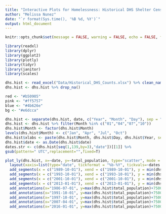 ```yaml
---
title: "Interactive Plots for Homelessness: Historical DHS Shelter Census by Mayor (1984-2019)"
author: "Melissa Nunez"
date: "`r format(Sys.time(), '%B %d, %Y')`"
output: html_document
---
```



```r
knitr::opts_chunk$set(message = FALSE, warning = FALSE, echo = FALSE, fig.align="left")
```


```r
library(readxl)
library(dplyr)
library(ggplot2)
library(plotly)
library(tidyr)
library(janitor)
library(scales)

dhs.hist <- read_excel("Data/Historical_DHS_Counts.xlsx") %>% clean_names()
dhs.hist <- dhs.hist %>% drop_na() 

red <- "#b50905"
pink <- "#ff5757"
blue <- "#4b626e"
bg <- "#e6dcca"
```



```r
dhs.hist <- separate(dhs.hist, date, c("Year", "Month", "Day"), sep = "-", remove = FALSE)
dhs.hist <- dhs.hist %>% filter(Month %in% c("01","04","07","10"))
dhs.hist$Month <- factor(dhs.hist$Month)
levels(dhs.hist$Month) <- c("Jan", "Apr", "Jul", "Oct")
dhs.hist$xlabs <- paste(dhs.hist$Month, dhs.hist$Day, dhs.hist$Year, sep="-")
dhs.hist$date <- as.Date(dhs.hist$date)
dates.str <- c(dhs.hist[seq(1,139,by=3),"date"])[[1]] %>%
gsub(pattern=" UTC",replacement="",fixed=T)
```


```r
plot_ly(dhs.hist, x=~date, y=~total_population, type="scatter", mode = "lines+markers", hoverinfo = "text", text = ~paste("Date:", xlabs, "<br>", "Population:", round(total_population,0)), color = I(blue)) %>%
  layout(xaxis=list(type="date", tickformat = "%b-%Y", tickvals=~dates.str, tickfont = list(size=10), title = "Date", tickangle=315), yaxis = list(title = "Population"), title = "Historical DHS Shelter Census by Mayor (1984-2019)", autosize = F, width = 1000, height = 500) %>%
  add_segments(x = c("1989-10-01"), xend = c("1989-10-01"), y = min(dhs.hist$total_population), yend=max(dhs.hist$total_population)+2000, color = I(red), showlegend = FALSE, line = list(dash = "dot", width=1)) %>%
  add_segments(x = c("1993-10-01"), xend = c("1993-10-01"), y = min(dhs.hist$total_population), yend=max(dhs.hist$total_population)+2000, color = I(red), showlegend = FALSE, line = list(dash = "dot", width=1)) %>%
  add_segments(x = c("2001-10-01"), xend = c("2001-10-01"), y = min(dhs.hist$total_population), yend=max(dhs.hist$total_population)+2000, color = I(red), showlegend = FALSE, line = list(dash = "dot", width=1)) %>%
  add_segments(x = c("2013-01-01"), xend = c("2013-01-01"), y = min(dhs.hist$total_population), yend=max(dhs.hist$total_population)+2000, color = I(red), showlegend = FALSE, line = list(dash = "dot", width=1)) %>% 
  add_annotations(x="1986-07-01", y=max(dhs.hist$total_population)+7500, text=paste("KOCH", "<br>", "(1978-1989)", "<br>", "Temporary"), showarrow=F, font = list(color = blue, size = 12)) %>% 
  add_annotations(x="1991-10-01", y=max(dhs.hist$total_population)+7500, text=paste("DINKINS", "<br>", "(1990-1993)", "<br>", "Housing"), showarrow=F, font = list(color = blue, size = 12)) %>% 
  add_annotations(x="1997-10-01", y=max(dhs.hist$total_population)+7500, text=paste("GIULIANI", "<br>", "(1994-2001)", "<br>", "Punitive"), showarrow=F, font = list(color = blue, size = 12)) %>% 
  add_annotations(x="2007-04-01", y=max(dhs.hist$total_population)+7500, text=paste("BLOOMBERG", "<br>", "(2002-2013)", "<br>", "Reduce Incentives"), showarrow=F, font = list(color = blue, size = 12)) %>% 
  add_annotations(x="2016-01-01", y=max(dhs.hist$total_population)+7500, text=paste("DE BLASIO", "<br>", "(2014-Present)", "<br>", "Managed Reality"), showarrow=F, font = list(color = blue, size = 12)) 
```





